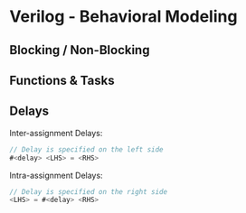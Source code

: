 # Verilog - Behavioral Modeling


## Blocking / Non-Blocking


## Functions & Tasks


## Delays

Inter-assignment Delays:

```verilog
// Delay is specified on the left side
#<delay> <LHS> = <RHS>
```

Intra-assignment Delays:

```verilog
// Delay is specified on the right side
<LHS> = #<delay> <RHS>
```